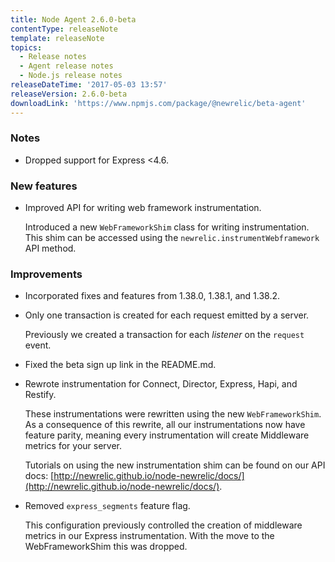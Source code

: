 ```yaml
---
title: Node Agent 2.6.0-beta
contentType: releaseNote
template: releaseNote
topics:
  - Release notes
  - Agent release notes
  - Node.js release notes
releaseDateTime: '2017-05-03 13:57'
releaseVersion: 2.6.0-beta
downloadLink: 'https://www.npmjs.com/package/@newrelic/beta-agent'
---
```


### Notes

* Dropped support for Express &lt;4.6.

### New features

* Improved API for writing web framework instrumentation.

  Introduced a new `WebFrameworkShim` class for writing instrumentation. This shim can be accessed using the `newrelic.instrumentWebframework` API method.

### Improvements

* Incorporated fixes and features from 1.38.0, 1.38.1, and 1.38.2.
* Only one transaction is created for each request emitted by a server.

  Previously we created a transaction for each _listener_ on the `request` event.
* Fixed the beta sign up link in the README.md.
* Rewrote instrumentation for Connect, Director, Express, Hapi, and Restify.

  These instrumentations were rewritten using the new `WebFrameworkShim`. As a consequence of this rewrite, all our instrumentations now have feature parity, meaning every instrumentation will create Middleware metrics for your server.

  Tutorials on using the new instrumentation shim can be found on our API docs: [http://newrelic.github.io/node-newrelic/docs/](http://newrelic.github.io/node-newrelic/docs/).
* Removed `express_segments` feature flag.

  This configuration previously controlled the creation of middleware metrics in our Express instrumentation. With the move to the WebFrameworkShim this was dropped.
